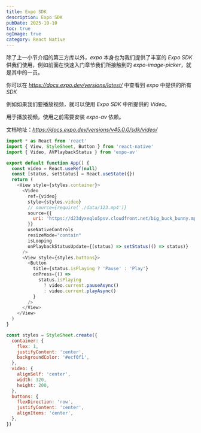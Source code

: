 ```yaml
---
title: Expo SDK
description: Expo SDK
pubDate: 2025-10-10
toc: true
ogImage: true
category: React Native
---
```


除了上一小节介绍的第三方库以外，_expo_ 本身也为我们提供了丰富的 _Expo SDK_ 供我们使用，例如前面在快速入门章节我们所接触到的 _expo-image-picker_，就是其中的一员。

你可以在 *https://docs.expo.dev/versions/latest/* 中查看到 _expo_ 中提供的所有 _SDK_

例如如果我们要播放视频，就可以使用 _Expo SDK_ 中所提供的 _Video_。

用于播放视频，使用之前需要安装 _expo-av_ 依赖。

文档地址：*https://docs.expo.dev/versions/v45.0.0/sdk/video/*

```js
import * as React from 'react'
import { View, StyleSheet, Button } from 'react-native'
import { Video, AVPlaybackStatus } from 'expo-av'

export default function App() {
  const video = React.useRef(null)
  const [status, setStatus] = React.useState({})
  return (
    <View style={styles.container}>
      <Video
        ref={video}
        style={styles.video}
        // source={require('./data/123.mp4')}
        source={{
          uri: 'https://d23dyxeqlo5psv.cloudfront.net/big_buck_bunny.mp4',
        }}
        useNativeControls
        resizeMode="contain"
        isLooping
        onPlaybackStatusUpdate={(status) => setStatus(() => status)}
      />
      <View style={styles.buttons}>
        <Button
          title={status.isPlaying ? 'Pause' : 'Play'}
          onPress={() =>
            status.isPlaying
              ? video.current.pauseAsync()
              : video.current.playAsync()
          }
        />
      </View>
    </View>
  )
}

const styles = StyleSheet.create({
  container: {
    flex: 1,
    justifyContent: 'center',
    backgroundColor: '#ecf0f1',
  },
  video: {
    alignSelf: 'center',
    width: 320,
    height: 200,
  },
  buttons: {
    flexDirection: 'row',
    justifyContent: 'center',
    alignItems: 'center',
  },
})
```
